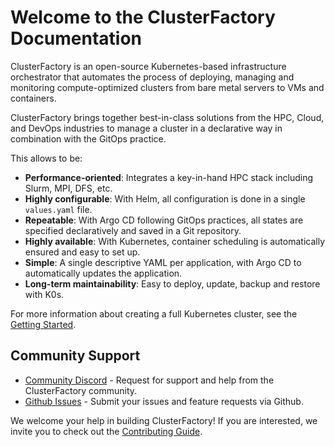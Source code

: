 # Welcome to the ClusterFactory Documentation

ClusterFactory is an open-source Kubernetes-based infrastructure orchestrator that automates the process of deploying, managing and monitoring compute-optimized clusters from bare metal servers to VMs and containers.

ClusterFactory brings together best-in-class solutions from the HPC, Cloud, and DevOps industries to manage a cluster in a declarative way in combination with the GitOps practice.

This allows to be:

- **Performance-oriented**: Integrates a key-in-hand HPC stack including Slurm, MPI, DFS, etc.
- **Highly configurable**: With Helm, all configuration is done in a single `values.yaml` file.
- **Repeatable**: With Argo CD following GitOps practices, all states are specified declaratively and saved in a Git repository.
- **Highly available**: With Kubernetes, container scheduling is automatically ensured and easy to set up.
- **Simple**: A single descriptive YAML per application, with Argo CD to automatically updates the application.
- **Long-term maintainability**: Easy to deploy, update, backup and restore with K0s.

For more information about creating a full Kubernetes cluster, see the [Getting Started](/docs/getting-started/requirements-recommendations).

## Community Support

- [Community Discord](https://discord.gg/zt4GF5HYHX) - Request for support and help from the ClusterFactory community.
- [Github Issues](https://github.com/SquareFactory/ClusterFactory/issues) - Submit your issues and feature requests via Github.

We welcome your help in building ClusterFactory! If you are interested, we invite you to check
out the [Contributing Guide](/docs/see-also/contributing).
